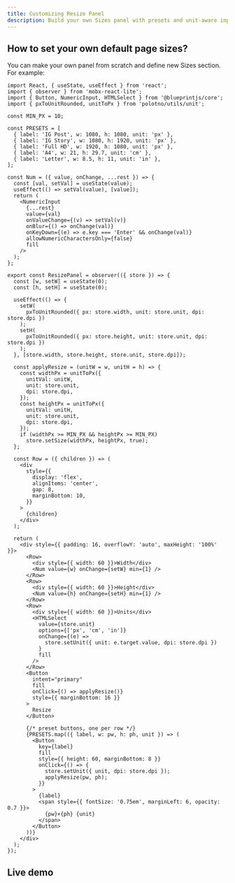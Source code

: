 ```yaml
---
title: Customizing Resize Panel
description: Build your own Sizes panel with presets and unit-aware inputs
---
```


## How to set your own default page sizes?

You can make your own panel from scratch and define new Sizes section. For example:

```tsx
import React, { useState, useEffect } from 'react';
import { observer } from 'mobx-react-lite';
import { Button, NumericInput, HTMLSelect } from '@blueprintjs/core';
import { pxToUnitRounded, unitToPx } from 'polotno/utils/unit';

const MIN_PX = 10;

const PRESETS = [
  { label: 'IG Post', w: 1080, h: 1080, unit: 'px' },
  { label: 'IG Story', w: 1080, h: 1920, unit: 'px' },
  { label: 'Full HD', w: 1920, h: 1080, unit: 'px' },
  { label: 'A4', w: 21, h: 29.7, unit: 'cm' },
  { label: 'Letter', w: 8.5, h: 11, unit: 'in' },
];

const Num = ({ value, onChange, ...rest }) => {
  const [val, setVal] = useState(value);
  useEffect(() => setVal(value), [value]);
  return (
    <NumericInput
      {...rest}
      value={val}
      onValueChange={(v) => setVal(v)}
      onBlur={() => onChange(val)}
      onKeyDown={(e) => e.key === 'Enter' && onChange(val)}
      allowNumericCharactersOnly={false}
      fill
    />
  );
};

export const ResizePanel = observer(({ store }) => {
  const [w, setW] = useState(0);
  const [h, setH] = useState(0);

  useEffect(() => {
    setW(
      pxToUnitRounded({ px: store.width, unit: store.unit, dpi: store.dpi })
    );
    setH(
      pxToUnitRounded({ px: store.height, unit: store.unit, dpi: store.dpi })
    );
  }, [store.width, store.height, store.unit, store.dpi]);

  const applyResize = (unitW = w, unitH = h) => {
    const widthPx = unitToPx({
      unitVal: unitW,
      unit: store.unit,
      dpi: store.dpi,
    });
    const heightPx = unitToPx({
      unitVal: unitH,
      unit: store.unit,
      dpi: store.dpi,
    });
    if (widthPx >= MIN_PX && heightPx >= MIN_PX)
      store.setSize(widthPx, heightPx, true);
  };

  const Row = ({ children }) => (
    <div
      style={{
        display: 'flex',
        alignItems: 'center',
        gap: 8,
        marginBottom: 10,
      }}
    >
      {children}
    </div>
  );

  return (
    <div style={{ padding: 16, overflowY: 'auto', maxHeight: '100%' }}>
      <Row>
        <div style={{ width: 60 }}>Width</div>
        <Num value={w} onChange={setW} min={1} />
      </Row>
      <Row>
        <div style={{ width: 60 }}>Height</div>
        <Num value={h} onChange={setH} min={1} />
      </Row>
      <Row>
        <div style={{ width: 60 }}>Units</div>
        <HTMLSelect
          value={store.unit}
          options={['px', 'cm', 'in']}
          onChange={(e) =>
            store.setUnit({ unit: e.target.value, dpi: store.dpi })
          }
          fill
        />
      </Row>
      <Button
        intent="primary"
        fill
        onClick={() => applyResize()}
        style={{ marginBottom: 16 }}
      >
        Resize
      </Button>

      {/* preset buttons, one per row */}
      {PRESETS.map(({ label, w: pw, h: ph, unit }) => (
        <Button
          key={label}
          fill
          style={{ height: 60, marginBottom: 8 }}
          onClick={() => {
            store.setUnit({ unit, dpi: store.dpi });
            applyResize(pw, ph);
          }}
        >
          {label}
          <span style={{ fontSize: '0.75em', marginLeft: 6, opacity: 0.7 }}>
            {pw}×{ph} {unit}
          </span>
        </Button>
      ))}
    </div>
  );
});
```

## Live demo

<Sandbox github="polotno-project/polotno-site/tree/source/examples/polotno-resize-panel" />


